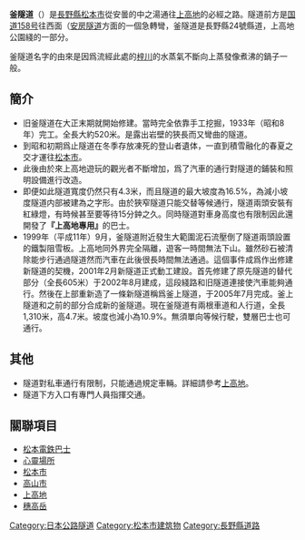 '''釜隧道'''（{{lang|ja|かまトンネル}}）是[[長野縣|長野縣]][[松本市|松本市]]從安曇的中之湯通往[[上高地|上高地]]的必經之路。隧道前方是[[国道158号|国道158号]]往西面（[[安房隧道|安房隧道]]方面的一個急轉彎，釜隧道是長野縣24號縣道，上高地公園綫的一部分。

釜隧道名字的由來是因爲流經此處的[[梓川|梓川]]的水蒸氣不斷向上蒸發像煮沸的鍋子一般。

== 簡介 ==
* 旧釜隧道在大正末期就開始修建。當時完全依靠手工挖掘，1933年（昭和8年）完工。全長大約520米。是露出岩壁的狹長而又彎曲的隧道。
* 到昭和初期爲止隧道在冬季存放凍死的登山者遺体，一直到積雪融化的春夏之交才運往[[松本市|松本市]]。
* 此後由於來上高地遊玩的觀光者不斷增加，爲了汽車的通行對隧道的鋪裝和照明設備進行改造。
* 即便如此隧道寬度仍然只有4.3米，而且隧道的最大坡度為16.5%，為減小坡度隧道内部被建為之字形。由於狹窄隧道只能交替等候通行，隧道兩頭安裝有紅綠燈，有時候甚至要等待15分鈡之久。同時隧道對車身高度也有限制因此還開發了'''『上高地專用』'''的巴士。
* 1999年（平成11年）9月，釜隧道附近發生大範圍泥石流壓倒了隧道兩頭設置的鐵製阻雪板。上高地同外界完全隔離，遊客一時間無法下山。雖然砂石被清除能步行通過隧道然而汽車在此後很長時間無法通過。這個事件成爲作出修建新隧道的契機，2001年2月新隧道正式動工建設。首先修建了原先隧道的替代部分（全長605米）于2002年8月建成，這段綫路和旧隧道連接使汽車能夠通行。然後在上部重新造了一條新隧道稱爲釜上隧道，于2005年7月完成。釜上隧道和之前的部分合成新的釜隧道。現在釜隧道有兩根車道和人行道，全長1,310米，高4.7米。坡度也減小為10.9%。無須單向等候行駛，雙層巴士也可通行。

== 其他 ==
* 隧道對私車通行有限制，只能通過規定車輛。詳細請參考[[上高地|上高地]]。
* 隧道下方入口有專門人員指揮交通。

== 關聯項目 ==
* [[松本電鉄巴士|松本電鉄巴士]]
* [[心靈場所|心靈場所]]
* [[松本市|松本市]]
* [[高山市|高山市]]
* [[上高地|上高地]]
* [[穗高岳|穗高岳]]

[[Category:日本公路隧道|Category:日本公路隧道]]
[[Category:松本市建筑物|Category:松本市建筑物]]
[[Category:長野縣道路|Category:長野縣道路]]